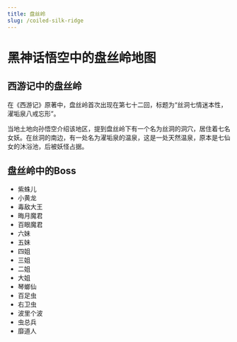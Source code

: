 ```yaml
---
title: 盘丝岭
slug: /coiled-silk-ridge
---
```


# 黑神话悟空中的盘丝岭地图

## 西游记中的盘丝岭

在《西游记》原著中，盘丝岭首次出现在第七十二回，标题为“丝洞七情迷本性，濯垢泉八戒忘形”。

当地土地向孙悟空介绍该地区，提到盘丝岭下有一个名为丝洞的洞穴，居住着七名女妖。在丝洞的南边，有一处名为濯垢泉的温泉，这是一处天然温泉，原本是七仙女的沐浴池，后被妖怪占据。

## 盘丝岭中的Boss

- 紫蛛儿
- 小黄龙
- 毒敌大王
- 晦月魔君
- 百眼魔君
- 六妹
- 五妹
- 四姐
- 三姐
- 二姐
- 大姐
- 琴螂仙
- 百足虫
- 右卫虫
- 波里个波
- 虫总兵
- 靡道人
